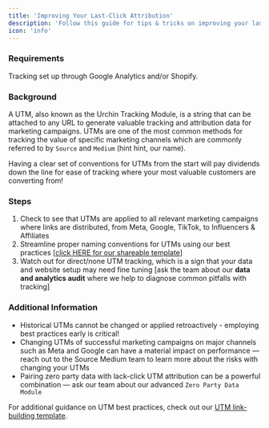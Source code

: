 ```yaml
---
title: 'Improving Your Last-Click Attribution'
description: 'Follow this guide for tips & tricks on improving your last-click UTM attribution'
icon: 'info'
---
```


### Requirements

Tracking set up through Google Analytics and/or Shopify.

### Background

A UTM, also known as the Urchin Tracking Module, is a string that can be attached to any URL to generate valuable tracking and attribution data for marketing campaigns. UTMs are one of the most common methods for tracking the value of specific marketing channels which are commonly referred to by `Source` and `Medium` (hint hint, our name). 

Having a clear set of conventions for UTMs from the start will pay dividends down the line for ease of tracking where your most valuable customers are converting from! 

### Steps

1. Check to see that UTMs are applied to all relevant marketing campaigns where links are distributed, from Meta, Google, TikTok, to Influencers & Affiliates 
2. Streamline proper naming conventions for UTMs using our best practices [[click HERE for our shareable template](https://docs.google.com/spreadsheets/d/14hx6hlce6zTwfMIcuKLUIuOYl5uWVlcyCr9FIL0GQJk/edit#gid=0)]
3. Watch out for direct/none UTM tracking, which is a sign that your data and website setup may need fine tuning [ask the team about our **data and analytics audit** where we help to diagnose common pitfalls with tracking]

### Additional Information

- Historical UTMs cannot be changed or applied retroactively - employing best practices early is critical!
- Changing UTMs of successful marketing campaigns on major channels such as Meta and Google can have a material impact on performance — reach out to the Source Medium team to learn more about the risks with changing your UTMs
- Pairing zero party data with lack-click UTM attribution can be a powerful combination — ask our team about our advanced `Zero Party Data Module`

<Info>For additional guidance on UTM best practices, check out our [UTM link-building template](https://docs.google.com/spreadsheets/d/14hx6hlce6zTwfMIcuKLUIuOYl5uWVlcyCr9FIL0GQJk/edit#gid=0).</Info>